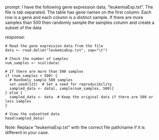 prompt:
I have the following gene expression data, "leukemiaExp.txt". The file is tab separated. The table has gene names on the first column. Each row is a gene and each column is a distinct sample.  If there are more samples than 500 then randomly sample the samples column and create a subset of the data

response:
```
# Read the gene expression data from the file
data <- read.delim("leukemiaExp.txt", sep="\t")

# Check the number of samples
num_samples <- ncol(data)

# If there are more than 500 samples
if (num_samples > 500) {
  # Randomly sample 500 samples
  set.seed(123)  # Set a seed for reproducibility
  sampled_data <- data[, sample(num_samples, 500)]
} else {
  sampled_data <- data  # Keep the original data if there are 500 or less samples
}

# View the subsetted data
head(sampled_data)
```
Note: Replace "leukemiaExp.txt" with the correct file path/name if it is different in your case.
